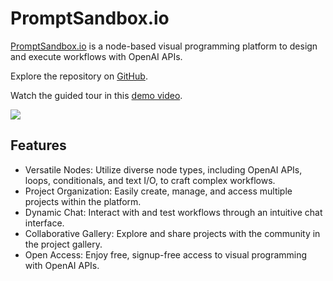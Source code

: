 
# PromptSandbox.io

[PromptSandbox.io](https://PromptSandbox.io) is a node-based visual programming platform to design and execute workflows with OpenAI APIs.

Explore the repository on [GitHub](https://github.com/eg9y/promptsandbox.io/).

Watch the guided tour in this [demo video](https://www.youtube.com/watch?v=CBPw7FXtaEU).

<div style={{ textAlign: "center" }}>
  <Image
    src="/docs/assets/tooling/promptsandbox.webp"
    width={2560}
    height={1338}
    style={{ width: "750px", margin: "auto" }}
  />
</div>

## Features

- Versatile Nodes: Utilize diverse node types, including OpenAI APIs, loops, conditionals, and text I/O, to craft complex workflows.
- Project Organization: Easily create, manage, and access multiple projects within the platform.
- Dynamic Chat: Interact with and test workflows through an intuitive chat interface.
- Collaborative Gallery: Explore and share projects with the community in the project gallery.
- Open Access: Enjoy free, signup-free access to visual programming with OpenAI APIs.
